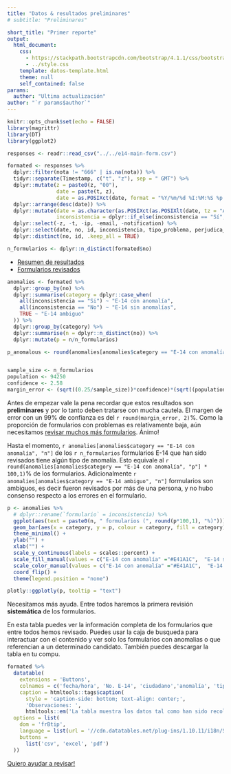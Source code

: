 ```yaml
---
title: "Datos & resultados preliminares"
# subtitle: "Preliminares"

short_title: "Primer reporte"
output: 
  html_document:
    css: 
      - https://stackpath.bootstrapcdn.com/bootstrap/4.1.1/css/bootstrap.min.css
      - ../style.css
    template: datos-template.html
    theme: null
    self_contained: false
params: 
  author: "Ultima actualización"
author: "`r params$author`" 
---
```

```r
knitr::opts_chunk$set(echo = FALSE)
library(magrittr)
library(DT)
library(ggplot2)

responses <- readr::read_csv("../../e14-main-form.csv")

formated <- responses %>%
  dplyr::filter(nota != "666" | is.na(nota)) %>%
  tidyr::separate(Timestamp, c("t", "z"), sep = " GMT") %>%
  dplyr::mutate(z = paste0(z, "00"), 
                date = paste(t, z), 
                date = as.POSIXct(date, format = "%Y/%m/%d %I:%M:%S %p %z")) %>%
  dplyr::arrange(desc(date)) %>%
  dplyr::mutate(date = as.character(as.POSIXct(as.POSIXlt(date, tz = "America/Bogota"), tz = "America/Bogota")),
                inconsistencia = dplyr::if_else(inconsistencia == "Sí", "Si", "No")) %>%
  dplyr::select(-z, -t, -ip, -email, -notification) %>%
  dplyr::select(date, no, id, inconsistencia, tipo_problema, perjudica_beneficia, candidato, n_votos, nota) %>%
  dplyr::distinct(no, id, .keep_all = TRUE)

n_formularios <- dplyr::n_distinct(formated$no)


```

<ul class="nav nav-pills mb-3 flex-column flex-sm-row justify-content-center" id="pills-tab" role="tablist">
<li class="nav-item">
<a class="flex-sm-fill text-sm-center nav-link active" id="pills-anomalias-tab" data-toggle="pill" href="#pills-anomalias" role="tab" aria-controls="pills-anomalias" aria-selected="true">Resumen de resultados</a>
</li>
<li class="nav-item">
<a class="flex-sm-fill text-sm-center nav-link" id="pills-formularios-tab" data-toggle="pill" href="#pills-formularios" role="tab" aria-controls="pills-formularios" aria-selected="false">Formularios revisados</a>
</li>
</ul>

<div class="tab-content" id="pills-tabContent">
<div class="tab-pane fade show active" id="pills-anomalias" role="tabpanel" aria-labelledby="pills-home-tab">


```r
anomalies <- formated %>%
  dplyr::group_by(no) %>%
  dplyr::summarise(category = dplyr::case_when(
    all(inconsistencia == "Si") ~ "E-14 con anomalía", 
    all(inconsistencia == "No") ~ "E-14 sin anomalías", 
    TRUE ~ "E-14 ambiguo"
  )) %>%
  dplyr::group_by(category) %>%
  dplyr::summarise(n = dplyr::n_distinct(no)) %>%
  dplyr::mutate(p = n/n_formularios)

p_anomalous <- round(anomalies[anomalies$category == "E-14 con anomalía", "n"],1)


sample_size <- n_formularios
population <- 94250
confidence <- 2.58
margin_error <- (sqrt((0.25/sample_size))*confidence)*(sqrt((population-sample_size)/(population-1))*100)
```


<p class="text-muted text-center text-normal">Antes de empezar vale la pena recordar que estos resultados son **preliminares** y por lo tanto deben tratarse con mucha cautela. El margen de error con un 99% de confianza es del `r round(margin_error, 2)`%. Como la proporción de formularios con problemas es relativamente baja, aún necesitamos [revisar muchos más formularios](/#the-meat). Ánimo!</p>

Hasta el momento, `r anomalies[anomalies$category == "E-14 con anomalía", "n"]` de los `r n_formularios` formularios E-14 que han sido revisados tiene algún tipo de anomalía. Esto equivale al `r  round(anomalies[anomalies$category == "E-14 con anomalía", "p"] * 100,1)`% de los formularios. 
Adicionalmente `r anomalies[anomalies$category == "E-14 ambiguo", "n"]` formularios son ambiguos, es decir fueron revisados por más de una persona, y no hubo consenso respecto a los errores en el formulario.  

```r
p <- anomalies %>%
  # dplyr::rename(`formulario` = inconsistencia) %>%
  ggplot(aes(text = paste0(n, " formularios (", round(p*100,1), "%)"))) +
  geom_bar(aes(x = category, y = p, colour = category, fill = category), stat = "identity", show.legend = F) +
  theme_minimal() +
  ylab("") +
  xlab("") +
  scale_y_continuous(labels = scales::percent) +
  scale_fill_manual(values = c("E-14 con anomalía" ="#E41A1C",  "E-14 sin anomalías" = "#4DAF4A", "E-14 ambiguo" = "#377eb8")) +
  scale_color_manual(values = c("E-14 con anomalía" ="#E41A1C",  "E-14 sin anomalías" = "#4DAF4A", "E-14 ambiguo" = "#377eb8")) +
  coord_flip() +
  theme(legend.position = "none")

plotly::ggplotly(p, tooltip = "text")
```


Necesitamos más ayuda. Entre todos haremos la primera revisión **sistemática** de los formularios.

</div>
<div class="tab-pane fade pt-3" id="pills-formularios" role="tabpanel" aria-labelledby="pills-profile-tab">

En esta tabla puedes ver la información completa de los formularios que entre todos hemos revisado. 
Puedes usar la caja de busqueda para interactuar con el contenido y ver solo los formularios con anomalias o que referencian a un determinado candidato. 
También puedes descargar la tabla en tu compu. 

<div class="text-normal">
<div class="small py-3">
```r
formated %>% 
  datatable(
    extensions = 'Buttons',
    colnames = c('fecha/hora', 'No. E-14', 'ciudadano','anomalía', 'tipo', 'sube/baja', 'candidato', 'votos', 'notas'), 
    caption = htmltools::tags$caption(
      style = 'caption-side: bottom; text-align: center;',
      'Observaciones: ', 
      htmltools::em('La tabla muestra los datos tal como han sido recolectados y por lo tanto puede contener errores. La fecha están dadas en GMT-5. La columna "ciudadano" es un identificador que permite asociar revisiones hechas por una misma persona.')), 
  options = list(
    dom = 'frBtip',
    language = list(url = '//cdn.datatables.net/plug-ins/1.10.11/i18n/Spanish.json'),
    buttons = 
      list('csv', 'excel', 'pdf')
  ))
```
</div>
</div>


</div>
</div>

<div class="py-5 text-center"><a class="btn btn-primary btn-lg" href="/#the-meat" role="button">Quiero ayudar a revisar!</a></div>
